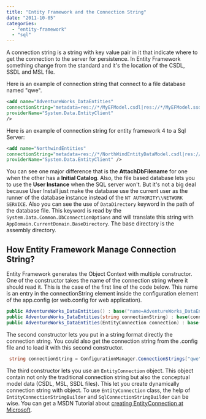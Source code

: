 ```yaml
---
title: "Entity Framework and the Connection String"
date: "2011-10-05"
categories: 
  - "entity-framework"
  - "sql"
---
```


A connection string is a string with key value pair in it that indicate where to get the connection to the server for persistence. In Entity Framework something change from the standard and it's the location of the CSDL, SSDL and MSL file.

Here is an example of connection string that connect to a file database named "qwe".

```xml
<add name="AdventureWorks_DataEntities" 
connectionString="metadata=res://*/MyEFModel.csdl|res://*/MyEFModel.ssdl|res://*/MyEFModel.msl; provider=System.Data.SqlClient; provider connection string=&quot; Data Source=.\\SQLEXPRESS; AttachDbFilename=|DataDirectory|\\qwe.mdf; Integrated Security=True; Connect Timeout=30; User Instance=True; MultipleActiveResultSets=True &quot;" 
providerName="System.Data.EntityClient" 
/>

```

Here is an example of connection string for entity framework 4 to a Sql Server:

```xml
<add name="NorthwindEntities" 
connectionString="metadata=res://*/NorthWindEntityDataModel.csdl|res://*/NorthWindEntityDataModel.ssdl|res://*/NorthWindEntityDataModel.msl; provider=System.Data.SqlClient; provider connection string=&quot; Data Source=.\\SQLEXPRESS; Initial Catalog=Northwind; Integrated Security=True; MultipleActiveResultSets=True&quot;" 
providerName="System.Data.EntityClient" /> 
```

You can see one major difference that is the **AttachDbFilename** for one when the other has a **Initial Catalog**. Also, the file based database lets you to use the **User Instance** when the SQL server won't. But it's not a big deal because User Install just make the database use the current user as the runner of the database instance instead of the `NT AUTHORITY\\NETWORK SERVICE`. Also you can see the use of `DataDirectory` keyword in the path of the database file. This keyword is read by the `System.Data.Common.DbConnectionOptions` and will translate this string with `AppDomain.CurrentDomain.BaseDirectory`. The base directory is the assembly directory.

## How Entity Framework Manage Connection String?

Entity Framework generates the Object Context with multiple constructor. One of the constructor takes the name of the connection string where it should read it. This is the case of the first line of the code below. This name is an entry in the connectionString element inside the configuration element of the app.config (or web.config for web application).


```csharp
public AdventureWorks_DataEntities() : base("name=AdventureWorks_DataEntities", "AdventureWorks_DataEntities") 
public AdventureWorks_DataEntities(string connectionString) : base(connectionString, "AdventureWorks_DataEntities") 
public AdventureWorks_DataEntities(EntityConnection connection) : base(connection, "AdventureWorks_DataEntities") 
```

The second constructor lets you put in a string format directly the connection string. You could also get the connection string from the .config file and to load it with this second constructor.


```csharp
 string connectionString = ConfigurationManager.ConnectionStrings["qwe"]; 
```

The third constructor lets you use an `EntityConnection` object. This object contain not only the traditional connection string but also the conceptual model data (CSDL, MSL, SSDL files). This let you create dynamically connection string with object. To use `EntityConnection` class, the help of `EntityConnectionStringBuilder` and `SqlConnectionStringBuilder` can be wise. You can get a MSDN Tutorial about [creating EntityConnection at Microsoft](http://msdn.microsoft.com/en-us/library/bb738533.aspx).
